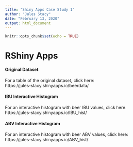 ```yaml
---
title: "Shiny Apps Case Study 1"
author: "Jules Stacy"
date: "February 13, 2020"
output: html_document
---
```


```r
knitr::opts_chunk$set(echo = TRUE)
```

# RShiny Apps  

#### Original Dataset  
For a table of the original dataset, click here:  
https://jules-stacy.shinyapps.io/beerdata/  

#### IBU Interactive Histogram  
For an interactive histogram with beer IBU values, click here:  
https://jules-stacy.shinyapps.io/IBU_hist/  

#### ABV Interactive Histogram
For an interactive histogram with beer ABV values, click here:  
https://jules-stacy.shinyapps.io/ABV_hist/